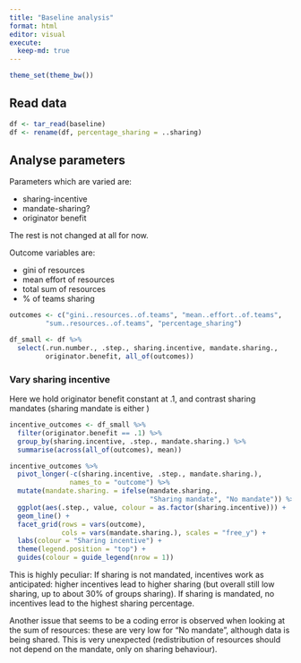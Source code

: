 ```yaml
---
title: "Baseline analysis"
format: html
editor: visual
execute: 
  keep-md: true
---
```


```r
theme_set(theme_bw())
```

## Read data

```r
df <- tar_read(baseline)
df <- rename(df, percentage_sharing = ..sharing)
```

## Analyse parameters

Parameters which are varied are:

-   sharing-incentive
-   mandate-sharing?
-   originator benefit

The rest is not changed at all for now.

Outcome variables are:

-   gini of resources
-   mean effort of resources
-   total sum of resources
-   \% of teams sharing

```r
outcomes <- c("gini..resources..of.teams", "mean..effort..of.teams",
         "sum..resources..of.teams", "percentage_sharing")

df_small <- df %>% 
  select(.run.number., .step., sharing.incentive, mandate.sharing., 
         originator.benefit, all_of(outcomes))
```

### Vary sharing incentive

Here we hold originator benefit constant at .1, and contrast sharing mandates
(sharing mandate is either )

```r
incentive_outcomes <- df_small %>% 
  filter(originator.benefit == .1) %>% 
  group_by(sharing.incentive, .step., mandate.sharing.) %>% 
  summarise(across(all_of(outcomes), mean))
```

```r
incentive_outcomes %>% 
  pivot_longer(-c(sharing.incentive, .step., mandate.sharing.),
               names_to = "outcome") %>% 
  mutate(mandate.sharing. = ifelse(mandate.sharing., 
                                   "Sharing mandate", "No mandate")) %>% 
  ggplot(aes(.step., value, colour = as.factor(sharing.incentive))) +
  geom_line() +
  facet_grid(rows = vars(outcome),
             cols = vars(mandate.sharing.), scales = "free_y") +
  labs(colour = "Sharing incentive") +
  theme(legend.position = "top") +
  guides(colour = guide_legend(nrow = 1))
```

This is highly peculiar: If sharing is not mandated, incentives work as
anticipated: higher incentives lead to higher sharing (but overall still low
sharing, up to about 30% of groups sharing). If sharing is mandated, no
incentives lead to the highest sharing percentage.

Another issue that seems to be a coding error is observed when looking at the
sum of resources: these are very low for "No mandate", although data is being
shared. This is very unexpected (redistribution of resources should not depend
on the mandate, only on sharing behaviour).
